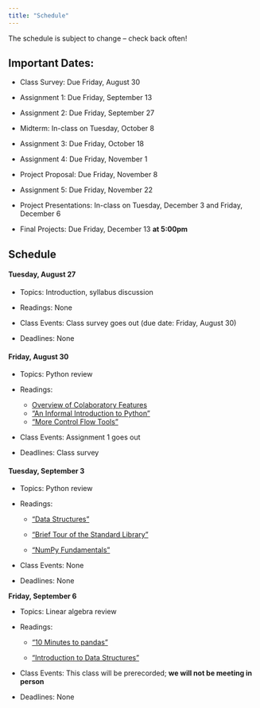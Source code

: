 ```yaml
---
title: "Schedule"
---
```


The schedule is subject to change – check back often!

## Important Dates:

-   Class Survey: Due Friday, August 30

-   Assignment 1: Due Friday, September 13

-   Assignment 2: Due Friday, September 27

-   Midterm: In-class on Tuesday, October 8

-   Assignment 3: Due Friday, October 18

-   Assignment 4: Due Friday, November 1

-   Project Proposal: Due Friday, November 8

-   Assignment 5: Due Friday, November 22

-   Project Presentations: In-class on Tuesday, December 3 and Friday, December 6

-   Final Projects: Due Friday, December 13 **at 5:00pm**

## Schedule

#### Tuesday, August 27

-   Topics: Introduction, syllabus discussion

-   Readings: None

-   Class Events: Class survey goes out (due date: Friday, August 30)

-   Deadlines: None

#### Friday, August 30

-   Topics: Python review

-   Readings:

    -   [Overview of Colaboratory Features](https://colab.research.google.com/notebooks/basic_features_overview.ipynb)
    -   ["An Informal Introduction to Python"](https://docs.python.org/3/tutorial/introduction.html)
    -   ["More Control Flow Tools"](https://docs.python.org/3/tutorial/controlflow.html)

-   Class Events: Assignment 1 goes out

-   Deadlines: Class survey

#### Tuesday, September 3

-   Topics: Python review

-   Readings:

    -   ["Data Structures"](https://docs.python.org/3/tutorial/datastructures.html)

    -   ["Brief Tour of the Standard Library"](https://docs.python.org/3/tutorial/stdlib.html)

    -   ["NumPy Fundamentals"](https://numpy.org/doc/stable/user/basics.html)

-   Class Events: None

-   Deadlines: None

**Friday, September 6**

-   Topics: Linear algebra review

-   Readings:

    -   ["10 Minutes to pandas"](https://pandas.pydata.org/pandas-docs/stable/user_guide/10min.html)

    -   ["Introduction to Data Structures"](https://pandas.pydata.org/pandas-docs/stable/user_guide/dsintro.html)

-   Class Events: This class will be prerecorded; **we will not be meeting in person**

-   Deadlines: None
